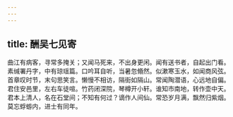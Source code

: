 ```yaml
---
---
---
```

title: 酬吴七见寄
---



曲江有病客，寻常多掩关；又闻马死来，不出身更闲。闻有送书者，自起出门看。素缄署丹字，中有琼瑶篇。口吟耳自听，当暑忽翛然。似漱寒玉水，如闻商风弦。首章叹时节，末句思笑言。懒慢不相访，隔街如隔山。常闻陶潜语，心远地自偏。君住安邑里，左右车徒喧。竹药闭深院，琴樽开小轩。谁知市南地，转作壶中天。君本上清人，名在石堂间；不知有何过？谪作人间仙。常恐岁月满，飘然归紫烟。莫忘蜉蝣内，进士有同年。